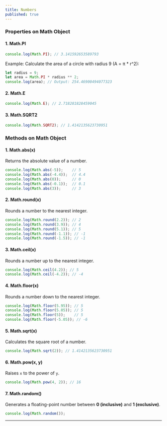 ```yaml
---
title: Numbers
published: true
---
```




### Properties on Math Object

#### 1. Math.PI

```js
console.log(Math.PI); // 3.141592653589793
```

Example: Calculate the area of a circle with radius 9 (A = π * r^2):

```js
let radius = 9;
let area = Math.PI * radius ** 2;
console.log(area); // Output: 254.46900494077323
```

#### 2. Math.E

```js
console.log(Math.E); // 2.718281828459045
```

#### 3. Math.SQRT2

```js
console.log(Math.SQRT2); // 1.4142135623730951
```

### Methods on Math Object

#### 1. Math.abs(x)

Returns the absolute value of a number.

```js
console.log(Math.abs(-5));    // 5
console.log(Math.abs(-4.4));  // 4.4
console.log(Math.abs(0));     // 0
console.log(Math.abs(-0.1));  // 0.1
console.log(Math.abs(3));     // 3
```

#### 2. Math.round(x)

Rounds a number to the nearest integer.

```js
console.log(Math.round(2.2)); // 2
console.log(Math.round(3.9)); // 4
console.log(Math.round(5.1)); // 5
console.log(Math.round(-1.1)); // -1
console.log(Math.round(-1.5)); // -1
```

#### 3. Math.ceil(x)

Rounds a number up to the nearest integer.

```js
console.log(Math.ceil(4.2)); // 5
console.log(Math.ceil(-4.2)); // -4
```

#### 4. Math.floor(x)

Rounds a number down to the nearest integer.

```js
console.log(Math.floor(5.95)); // 5
console.log(Math.floor(5.05)); // 5
console.log(Math.floor(5));    // 5
console.log(Math.floor(-5.05)); // -6
```

#### 5. Math.sqrt(x)

Calculates the square root of a number.

```js
console.log(Math.sqrt(2)); // 1.4142135623730951
```

#### 6. Math.pow(x, y)

Raises `x` to the power of `y`.

```js
console.log(Math.pow(4, 2)); // 16
```

#### 7. Math.random()

Generates a floating-point number between **0 (inclusive)** and **1 (exclusive)**.

```js
console.log(Math.random());
```

---